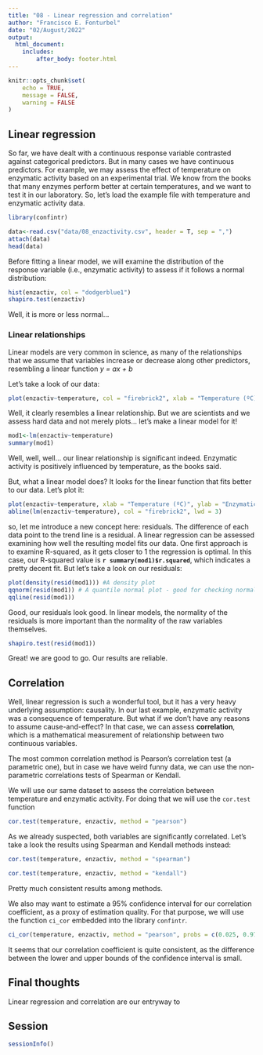 ```yaml
---
title: "08 - Linear regression and correlation"
author: "Francisco E. Fonturbel"
date: "02/August/2022"
output: 
  html_document:
    includes:
        after_body: footer.html
---
```


```r
knitr::opts_chunk$set(
	echo = TRUE,
	message = FALSE,
	warning = FALSE
)
```

## Linear regression

So far, we have dealt with a continuous response variable contrasted against categorical predictors. But in many cases we have continuous predictors. For example, we may assess the effect of temperature on enzymatic activity based on an experimental trial. We know from the books that many enzymes perform better at certain temperatures, and we want to test it in our laboratory. So, let's load the example file with temperature and enzymatic activity data.

```r
library(confintr)

data<-read.csv("data/08_enzactivity.csv", header = T, sep = ",")
attach(data)
head(data)
```

Before fitting a linear model, we will examine the distribution of the response variable (i.e., enzymatic activity) to assess if it follows a normal distribution:

```r
hist(enzactiv, col = "dodgerblue1")
shapiro.test(enzactiv)
```

Well, it is more or less normal...


### Linear relationships

Linear models are very common in science, as many of the relationships that we assume that variables increase or decrease along other predictors, resembling a linear function _y = ax + b_

Let's take a look of our data:

```r
plot(enzactiv~temperature, col = "firebrick2", xlab = "Temperature (ºC)", ylab = "Enzymatic activity")
```

Well, it clearly resembles a linear relationship. But we are scientists and we assess hard data and not merely plots... let's make a linear model for it!

```r
mod1<-lm(enzactiv~temperature)
summary(mod1)
```

Well, well, well... our linear relationship is significant indeed. Enzymatic activity is positively influenced by temperature, as the books said.

But, what a linear model does? It looks for the linear function that fits better to our data. Let's plot it:

```r
plot(enzactiv~temperature, xlab = "Temperature (ºC)", ylab = "Enzymatic activity")
abline(lm(enzactiv~temperature), col = "firebrick2", lwd = 3)
```

so, let me introduce a new concept here: residuals. The difference of each data point to the trend line is a residual. A linear regression can be assessed examining how well the resulting model fits our data. One first approach is to examine R-squared, as it gets closer to 1 the regression is optimal. In this case, our R-squared value is **`r summary(mod1)$r.squared`**, which indicates a pretty decent fit. But let's take a look on our residuals:

```r
plot(density(resid(mod1))) #A density plot
qqnorm(resid(mod1)) # A quantile normal plot - good for checking normality
qqline(resid(mod1))
```

Good, our residuals look good. In linear models, the normality of the residuals is more important than the normality of the raw variables themselves.

```r
shapiro.test(resid(mod1))
```

Great! we are good to go. Our results are reliable.


## Correlation

Well, linear regression is such a wonderful tool, but it has a very heavy underlying assumption: causality. In our last example, enzymatic activity was a consequence of temperature. But what if we don't have any reasons to assume cause-and-effect? In that case, we can assess **correlation**, which is a mathematical measurement of relationship between two continuous variables.

The most common correlation method is Pearson's correlation test (a parametric one), but in case we have weird funny data, we can use the non-parametric correlations tests of Spearman or Kendall.

We will use our same dataset to assess the correlation between temperature and enzymatic activity. For doing that we will use the `cor.test` function

```r
cor.test(temperature, enzactiv, method = "pearson")
```

As we already suspected, both variables are significantly correlated. Let's take a look the results using Spearman and Kendall methods instead:

```r
cor.test(temperature, enzactiv, method = "spearman")
```

```r
cor.test(temperature, enzactiv, method = "kendall")
```

Pretty much consistent results among methods.

We also may want to estimate a 95% confidence interval for our correlation coefficient, as a proxy of estimation quality. For that purpose, we will use the function `ci_cor` embedded into the library `confintr`.

```r
ci_cor(temperature, enzactiv, method = "pearson", probs = c(0.025, 0.975), type = "bootstrap", R = 999, boot_type = "bca")
```

It seems that our correlation coefficient is quite consistent, as the difference between the lower and upper bounds of the confidence interval is small.


## Final thoughts

Linear regression and correlation are our entryway to


## Session

```r
sessionInfo()
```